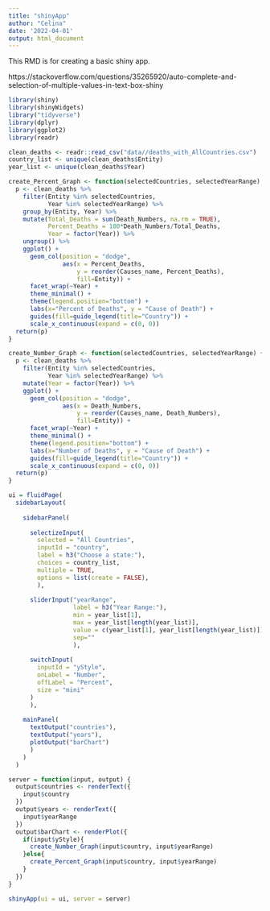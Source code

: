 ```yaml
---
title: "shinyApp"
author: "Celina"
date: '2022-04-01'
output: html_document
---
```


This RMD is for creating a basic shiny app. 

https://stackoverflow.com/questions/35265920/auto-complete-and-selection-of-multiple-values-in-text-box-shiny

```r
library(shiny)
library(shinyWidgets)
library("tidyverse")
library(dplyr)
library(ggplot2)
library(readr)
```

```r
clean_deaths <- readr::read_csv("data//deaths_with_AllCountries.csv")
country_list <- unique(clean_deaths$Entity)
year_list <- unique(clean_deaths$Year)
```

```r
create_Percent_Graph <- function(selectedCountries, selectedYearRange) {
  p <- clean_deaths %>%
    filter(Entity %in% selectedCountries, 
           Year %in% selectedYearRange) %>%
    group_by(Entity, Year) %>%
    mutate(Total_Deaths = sum(Death_Numbers, na.rm = TRUE), 
           Percent_Deaths = 100*Death_Numbers/Total_Deaths, 
           Year = factor(Year)) %>%
    ungroup() %>%
    ggplot() +
      geom_col(position = "dodge",
               aes(x = Percent_Deaths,
                   y = reorder(Causes_name, Percent_Deaths),
                   fill=Entity)) +
      facet_wrap(~Year) +
      theme_minimal() +
      theme(legend.position="bottom") +
      labs(x="Percent of Deaths", y = "Cause of Death") +
      guides(fill=guide_legend(title="Country")) + 
      scale_x_continuous(expand = c(0, 0))
  return(p)
}

create_Number_Graph <- function(selectedCountries, selectedYearRange) {
  p <- clean_deaths %>%
    filter(Entity %in% selectedCountries, 
           Year %in% selectedYearRange) %>%
    mutate(Year = factor(Year)) %>%
    ggplot() +
      geom_col(position = "dodge",
               aes(x = Death_Numbers,
                   y = reorder(Causes_name, Death_Numbers),
                   fill=Entity)) + 
      facet_wrap(~Year) +
      theme_minimal() +
      theme(legend.position="bottom") +
      labs(x="Number of Deaths", y = "Cause of Death") +
      guides(fill=guide_legend(title="Country")) + 
      scale_x_continuous(expand = c(0, 0))
  return(p)
}
```


```r
ui = fluidPage(
  sidebarLayout(
    
    sidebarPanel(
      
      selectizeInput(
        selected = "All Countries", 
        inputId = "country", 
        label = h3("Choose a state:"),
        choices = country_list, 
        multiple = TRUE,
        options = list(create = FALSE), 
        ), 
      
      sliderInput("yearRange", 
                  label = h3("Year Range:"),
                  min = year_list[1], 
                  max = year_list[length(year_list)], 
                  value = c(year_list[1], year_list[length(year_list)]),
                  sep=""
                  ), 
      
      switchInput(
        inputId = "yStyle",
        onLabel = "Number", 
        offLabel = "Percent", 
        size = "mini"
      )
      ), 
    
    mainPanel(
      textOutput("countries"), 
      textOutput("years"),
      plotOutput("barChart")
      )
    )
  )

server = function(input, output) {
  output$countries <- renderText({
    input$country
  }) 
  output$years <- renderText({
    input$yearRange
  })
  output$barChart <- renderPlot({
    if(input$yStyle){
      create_Number_Graph(input$country, input$yearRange)
    }else{
      create_Percent_Graph(input$country, input$yearRange)
    }
  })
}

shinyApp(ui = ui, server = server)
```




